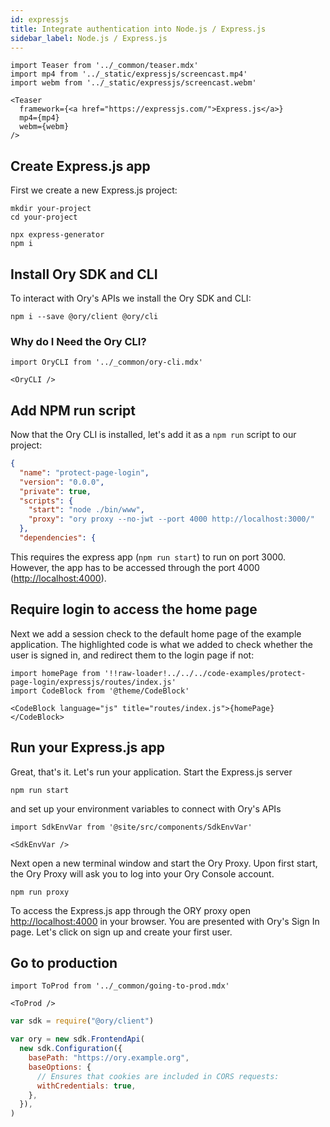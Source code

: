 ```yaml
---
id: expressjs
title: Integrate authentication into Node.js / Express.js
sidebar_label: Node.js / Express.js
---
```


```mdx-code-block
import Teaser from '../_common/teaser.mdx'
import mp4 from '../_static/expressjs/screencast.mp4'
import webm from '../_static/expressjs/screencast.webm'

<Teaser
  framework={<a href="https://expressjs.com/">Express.js</a>}
  mp4={mp4}
  webm={webm}
/>
```

## Create Express.js app

First we create a new Express.js project:

```shell
mkdir your-project
cd your-project

npx express-generator
npm i
```

## Install Ory SDK and CLI

To interact with Ory's APIs we install the Ory SDK and CLI:

```shell
npm i --save @ory/client @ory/cli
```

### Why do I Need the Ory CLI?

```mdx-code-block
import OryCLI from '../_common/ory-cli.mdx'

<OryCLI />
```

## Add NPM run script

Now that the Ory CLI is installed, let's add it as a `npm run` script to our project:

```json title="package.json"  {7}
{
  "name": "protect-page-login",
  "version": "0.0.0",
  "private": true,
  "scripts": {
    "start": "node ./bin/www",
    "proxy": "ory proxy --no-jwt --port 4000 http://localhost:3000/"
  },
  "dependencies": {
```

This requires the express app (`npm run start`) to run on port 3000. However, the app has to be accessed through the port 4000
([http://localhost:4000](http://localhost:4000)).

## Require login to access the home page

Next we add a session check to the default home page of the example application. The highlighted code is what we added to check
whether the user is signed in, and redirect them to the login page if not:

```mdx-code-block
import homePage from '!!raw-loader!../../../code-examples/protect-page-login/expressjs/routes/index.js'
import CodeBlock from '@theme/CodeBlock'

<CodeBlock language="js" title="routes/index.js">{homePage}</CodeBlock>
```

## Run your Express.js app

Great, that's it. Let's run your application. Start the Express.js server

```shell
npm run start
```

and set up your environment variables to connect with Ory's APIs

```mdx-code-block
import SdkEnvVar from '@site/src/components/SdkEnvVar'

<SdkEnvVar />
```

Next open a new terminal window and start the Ory Proxy. Upon first start, the Ory Proxy will ask you to log into your Ory Console
account.

```shell
npm run proxy
```

To access the Express.js app through the ORY proxy open [http://localhost:4000](http://localhost:4000) in your browser. You are
presented with Ory's Sign In page. Let's click on sign up and create your first user.

## Go to production

```mdx-code-block
import ToProd from '../_common/going-to-prod.mdx'

<ToProd />
```

```js
var sdk = require("@ory/client")

var ory = new sdk.FrontendApi(
  new sdk.Configuration({
    basePath: "https://ory.example.org",
    baseOptions: {
      // Ensures that cookies are included in CORS requests:
      withCredentials: true,
    },
  }),
)
```
